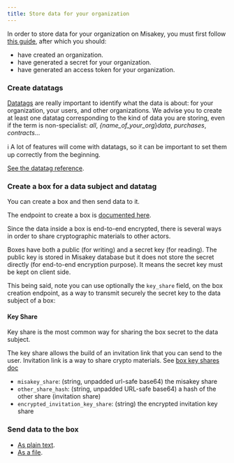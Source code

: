 ```yaml
---
title: Store data for your organization
---
```


In order to store data for your organization on Misakey, you must first follow [this guide](/guides/your-org.mdx), after which you should:
- have created an organization.
- have generated a secret for your organization.
- have generated an access token for your organization.


### Create datatags

[Datatags](/concepts/datatags.mdx) are really important to identify what the data is about: for your organization, your users, and other organizations. We advise you to create at least one datatag corresponding to the kind of data you are storing, even if the term is non-specialist: _all_, _{name_of_your_org_}_data_, _purchases_, _contracts_...

:information_source: A lot of features will come with datatags, so it can be important to set them up correctly from the beginning.

[See the datatag reference](references/datatags.mdx).

### Create a box for a data subject and datatag

You can create a box and then send data to it.

The endpoint to create a box is [documented here](references/boxes.mdx#creation-of-a-box-for-your-organizations).

Since the data inside a box is end-to-end encrypted, there is several ways in order to share cryptographic materials to other actors.

Boxes have both a public (for writing) and a secret key (for reading).
The public key is stored in Misakey database but it does not store 
the secret directly (for end-to-end encryption purpose).
It means the secret key must be kept on client side.

This being said, note you can use optionally the `key_share` field, on the box creation endpoint, as a way to transmit securely the secret key to the data subject of a box:

#### Key Share

Key share is the most common way for sharing the box secret to the data subject.

The key share allows the build of an invitation link that you can send to the user. Invitation link is a way to share crypto materials. See [box key shares doc](/old-doc/endpoints/box_key_shares.md)
  - `misakey_share`: (string, unpadded url-safe base64) the misakey share
  - `other_share_hash`: (string, unpadded URL-safe base64) a hash of the other share (invitation share)
  - `encrypted_invitation_key_share`: (string) the encrypted invitation key share

### Send data to the box

* [As plain text](references/boxes.mdx#send-data-as-a-plain-text-to-a-box).
* [As a file](references/boxes.mdx#send-data-as-a-file-to-a-box).